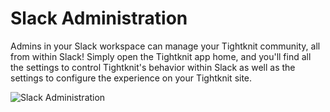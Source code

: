 
# Slack Administration

Admins in your Slack workspace can manage your Tightknit community, all from within Slack! Simply open the Tightknit app home, and you'll find all the settings to control Tightknit's behavior within Slack as well as the settings to configure the experience on your Tightknit site.

![Slack Administration](/slack-administration.png)

<Cards>
  <Card
    title="👨‍👩‍👧‍👦 Community Settings"
    href="/slack-administration/community-settings"
  />
  <Card title="🌐 Site Settings" href="/slack-administration/site-settings" />
  <Card
    title="👥 Member Settings"
    href="/slack-administration/member-settings"
  />
  <Card
    title="📰 Channel & Feed Settings"
    href="/slack-administration/channel-and-feed-settings"
  />
</Cards>
